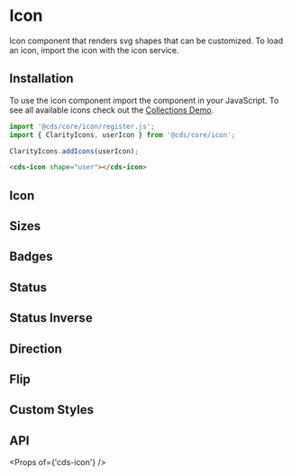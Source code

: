 
<Meta title="Components/Icon/Getting Started" />

# Icon

Icon component that renders svg shapes that can be customized.
To load an icon, import the icon with the icon service.

## Installation

To use the icon component import the component in your JavaScript.
To see all available icons check out the <a href="./?path=/story/components-icon-stories--all">Collections Demo</a>.

```typescript
import '@cds/core/icon/register.js';
import { ClarityIcons, userIcon } from '@cds/core/icon';

ClarityIcons.addIcons(userIcon);
```

```html
<cds-icon shape="user"></cds-icon>
```

## Icon

<Preview>
  <Story id="components-icon-stories--icon" />
</Preview>

## Sizes

<Preview>
  <Story id="components-icon-stories--sizes" />
</Preview>

## Badges

<Preview>
  <Story id="components-icon-stories--badges" />
</Preview>

## Status

<Preview>
  <Story id="components-icon-stories--status" />
</Preview>

## Status Inverse

<Preview>
  <Story id="components-icon-stories--status-inverse" />
</Preview>

## Direction

<Preview>
  <Story id="components-icon-stories--direction" />
</Preview>

## Flip

<Preview>
  <Story id="components-icon-stories--flip" />
</Preview>

## Custom Styles

<Preview>
  <Story id="components-icon-stories--custom-styles" />
</Preview>

## API

<Props of={'cds-icon'} />
